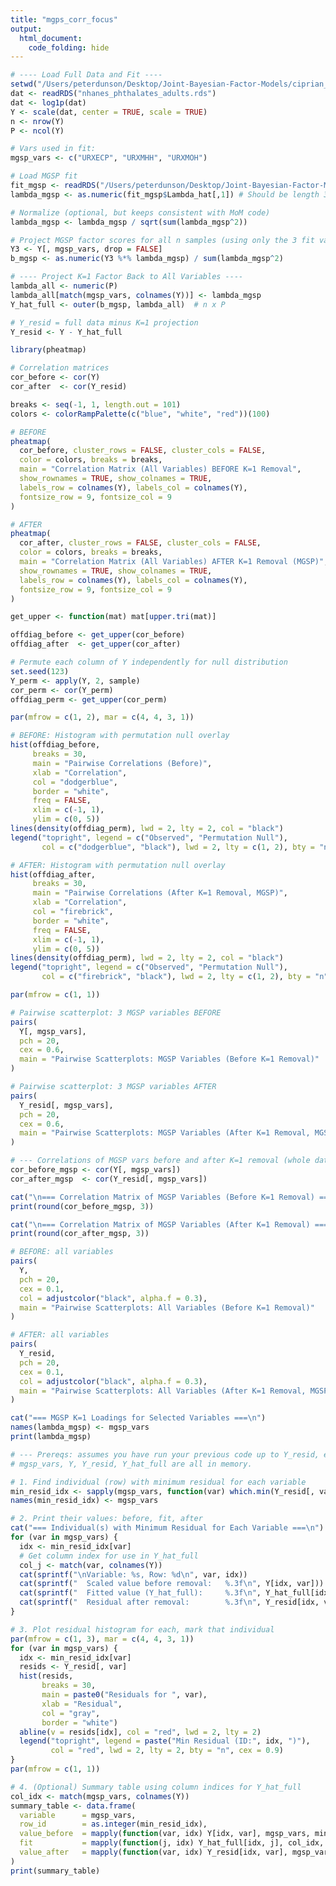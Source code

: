 ```yaml
---
title: "mgps_corr_focus"
output:
  html_document:
    code_folding: hide
---
```


```r
# ---- Load Full Data and Fit ----
setwd("/Users/peterdunson/Desktop/Joint-Bayesian-Factor-Models/ciprian_sim/nhanes")
dat <- readRDS("nhanes_phthalates_adults.rds")
dat <- log1p(dat)
Y <- scale(dat, center = TRUE, scale = TRUE)
n <- nrow(Y)
P <- ncol(Y)

# Vars used in fit:
mgsp_vars <- c("URXECP", "URXMHH", "URXMOH")

# Load MGSP fit
fit_mgsp <- readRDS("/Users/peterdunson/Desktop/Joint-Bayesian-Factor-Models/ciprian_sim/nhanes/fit_MGSP_NHANES1718_k1_3var.rds")
lambda_mgsp <- as.numeric(fit_mgsp$Lambda_hat[,1]) # Should be length 3, K=1

# Normalize (optional, but keeps consistent with MoM code)
lambda_mgsp <- lambda_mgsp / sqrt(sum(lambda_mgsp^2))

# Project MGSP factor scores for all n samples (using only the 3 fit variables)
Y3 <- Y[, mgsp_vars, drop = FALSE]
b_mgsp <- as.numeric(Y3 %*% lambda_mgsp) / sum(lambda_mgsp^2)

# ---- Project K=1 Factor Back to All Variables ----
lambda_all <- numeric(P)
lambda_all[match(mgsp_vars, colnames(Y))] <- lambda_mgsp
Y_hat_full <- outer(b_mgsp, lambda_all)  # n x P

# Y_resid = full data minus K=1 projection
Y_resid <- Y - Y_hat_full

```



```r
library(pheatmap)

# Correlation matrices
cor_before <- cor(Y)
cor_after  <- cor(Y_resid)

breaks <- seq(-1, 1, length.out = 101)
colors <- colorRampPalette(c("blue", "white", "red"))(100)

# BEFORE
pheatmap(
  cor_before, cluster_rows = FALSE, cluster_cols = FALSE,
  color = colors, breaks = breaks,
  main = "Correlation Matrix (All Variables) BEFORE K=1 Removal",
  show_rownames = TRUE, show_colnames = TRUE,
  labels_row = colnames(Y), labels_col = colnames(Y),
  fontsize_row = 9, fontsize_col = 9
)

# AFTER
pheatmap(
  cor_after, cluster_rows = FALSE, cluster_cols = FALSE,
  color = colors, breaks = breaks,
  main = "Correlation Matrix (All Variables) AFTER K=1 Removal (MGSP)",
  show_rownames = TRUE, show_colnames = TRUE,
  labels_row = colnames(Y), labels_col = colnames(Y),
  fontsize_row = 9, fontsize_col = 9
)

```


```r
get_upper <- function(mat) mat[upper.tri(mat)]

offdiag_before <- get_upper(cor_before)
offdiag_after  <- get_upper(cor_after)

# Permute each column of Y independently for null distribution
set.seed(123)
Y_perm <- apply(Y, 2, sample)
cor_perm <- cor(Y_perm)
offdiag_perm <- get_upper(cor_perm)

par(mfrow = c(1, 2), mar = c(4, 4, 3, 1))

# BEFORE: Histogram with permutation null overlay
hist(offdiag_before,
     breaks = 30,
     main = "Pairwise Correlations (Before)",
     xlab = "Correlation",
     col = "dodgerblue",
     border = "white",
     freq = FALSE,
     xlim = c(-1, 1),
     ylim = c(0, 5))
lines(density(offdiag_perm), lwd = 2, lty = 2, col = "black")
legend("topright", legend = c("Observed", "Permutation Null"),
       col = c("dodgerblue", "black"), lwd = 2, lty = c(1, 2), bty = "n", cex = 0.9)

# AFTER: Histogram with permutation null overlay
hist(offdiag_after,
     breaks = 30,
     main = "Pairwise Correlations (After K=1 Removal, MGSP)",
     xlab = "Correlation",
     col = "firebrick",
     border = "white",
     freq = FALSE,
     xlim = c(-1, 1),
     ylim = c(0, 5))
lines(density(offdiag_perm), lwd = 2, lty = 2, col = "black")
legend("topright", legend = c("Observed", "Permutation Null"),
       col = c("firebrick", "black"), lwd = 2, lty = c(1, 2), bty = "n", cex = 0.9)

par(mfrow = c(1, 1))

```



```r
# Pairwise scatterplot: 3 MGSP variables BEFORE
pairs(
  Y[, mgsp_vars], 
  pch = 20, 
  cex = 0.6,
  main = "Pairwise Scatterplots: MGSP Variables (Before K=1 Removal)"
)

# Pairwise scatterplot: 3 MGSP variables AFTER
pairs(
  Y_resid[, mgsp_vars], 
  pch = 20, 
  cex = 0.6,
  main = "Pairwise Scatterplots: MGSP Variables (After K=1 Removal, MGSP)"
)

# --- Correlations of MGSP vars before and after K=1 removal (whole dataset) ---
cor_before_mgsp <- cor(Y[, mgsp_vars])
cor_after_mgsp  <- cor(Y_resid[, mgsp_vars])

cat("\n=== Correlation Matrix of MGSP Variables (Before K=1 Removal) ===\n")
print(round(cor_before_mgsp, 3))

cat("\n=== Correlation Matrix of MGSP Variables (After K=1 Removal) ===\n")
print(round(cor_after_mgsp, 3))


```




```r
# BEFORE: all variables
pairs(
  Y,
  pch = 20,
  cex = 0.1,
  col = adjustcolor("black", alpha.f = 0.3),
  main = "Pairwise Scatterplots: All Variables (Before K=1 Removal)"
)

# AFTER: all variables
pairs(
  Y_resid,
  pch = 20,
  cex = 0.1,
  col = adjustcolor("black", alpha.f = 0.3),
  main = "Pairwise Scatterplots: All Variables (After K=1 Removal, MGSP)"
)

```


```r
cat("=== MGSP K=1 Loadings for Selected Variables ===\n")
names(lambda_mgsp) <- mgsp_vars
print(lambda_mgsp)

```




```r
# --- Prereqs: assumes you have run your previous code up to Y_resid, etc. ---
# mgsp_vars, Y, Y_resid, Y_hat_full are all in memory.

# 1. Find individual (row) with minimum residual for each variable
min_resid_idx <- sapply(mgsp_vars, function(var) which.min(Y_resid[, var]))
names(min_resid_idx) <- mgsp_vars

# 2. Print their values: before, fit, after
cat("=== Individual(s) with Minimum Residual for Each Variable ===\n")
for (var in mgsp_vars) {
  idx <- min_resid_idx[var]
  # Get column index for use in Y_hat_full
  col_j <- match(var, colnames(Y))
  cat(sprintf("\nVariable: %s, Row: %d\n", var, idx))
  cat(sprintf("  Scaled value before removal:   %.3f\n", Y[idx, var]))
  cat(sprintf("  Fitted value (Y_hat_full):     %.3f\n", Y_hat_full[idx, col_j]))
  cat(sprintf("  Residual after removal:        %.3f\n", Y_resid[idx, var]))
}

# 3. Plot residual histogram for each, mark that individual
par(mfrow = c(1, 3), mar = c(4, 4, 3, 1))
for (var in mgsp_vars) {
  idx <- min_resid_idx[var]
  resids <- Y_resid[, var]
  hist(resids,
       breaks = 30,
       main = paste0("Residuals for ", var),
       xlab = "Residual",
       col = "gray",
       border = "white")
  abline(v = resids[idx], col = "red", lwd = 2, lty = 2)
  legend("topright", legend = paste("Min Residual (ID:", idx, ")"),
         col = "red", lwd = 2, lty = 2, bty = "n", cex = 0.9)
}
par(mfrow = c(1, 1))

# 4. (Optional) Summary table using column indices for Y_hat_full
col_idx <- match(mgsp_vars, colnames(Y))
summary_table <- data.frame(
  variable      = mgsp_vars,
  row_id        = as.integer(min_resid_idx),
  value_before  = mapply(function(var, idx) Y[idx, var], mgsp_vars, min_resid_idx),
  fit           = mapply(function(j, idx) Y_hat_full[idx, j], col_idx, min_resid_idx),
  value_after   = mapply(function(var, idx) Y_resid[idx, var], mgsp_vars, min_resid_idx)
)
print(summary_table)

```





